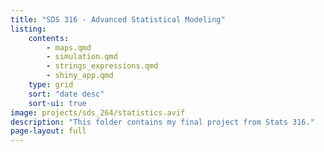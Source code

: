 ```yaml
---
title: "SDS 316 - Advanced Statistical Modeling"
listing:
    contents: 
        - maps.qmd
        - simulation.qmd
        - strings_expressions.qmd
        - shiny_app.qmd
    type: grid
    sort: "date desc"
    sort-ui: true
image: projects/sds_264/statistics.avif
description: "This folder contains my final project from Stats 316."
page-layout: full
---
```


